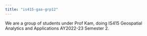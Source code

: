 ```yaml
---
title: "is415-gaa-grp12"
---
```


We are a group of students under Prof Kam, doing IS415 Geospatial Analytics and Applications AY2022-23 Semester 2.
